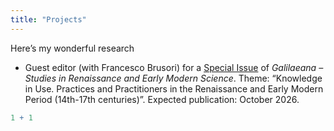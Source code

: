 ```yaml
---
title: "Projects"
---
```


Here's my wonderful research

-   Guest editor (with Francesco Brusori) for a [Special Issue](https://www.museogalileo.it/it/attivita/news/call-for-abstracts-galilaeana-knowledge-in-use.html) of *Galilaeana – Studies in Renaissance and Early Modern Science*. Theme: “Knowledge in Use. Practices and Practitioners in the Renaissance and Early Modern Period (14th-17th centuries)”. Expected publication: October 2026.

```r
1 + 1
```
